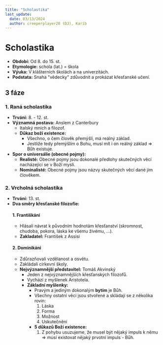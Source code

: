```yaml
---
title: "Scholastika"
last_update:
  date: 03/13/2024
  author: creeperplayer20 (DJ), Karib
---
```


# Scholastika

- **Období:** Od 8. do 15. st.
- **Etymologie:** schola (lat.) = škola
- **Výuka:** V klášterních školách a na univerzitách.
- **Podstata:** Snaha "vědecky" zdůvodnit a prokázat křesťanské učení.

## 3 fáze

### 1. Raná scholastika

- **Trvání:** 8. - 12. st.
- **Významná postava:** Anslem z Canterbury
  - Italský mnich a filozof.
  - **Důkaz boží existence:**
    - Všechno, o čem člověk přemýšlí, má reálný základ.
    - Jestliže tedy přemýšlím o Bohu, musí mít i on reálný základ => Bůh existuje.
- **Spor o universálie (obecné pojmy):**
  - **Realisté:** Obecné pojmy jsou dokonalé předlohy skutečných věcí nacházející se v Boží mysli.
  - **Nominalisté:** Obecné pojmy jsou názvy skutečných věcí dané jim člověkem.

### 2. Vrcholná scholastika

- **Trvání:** 13. st.
- **Dva směry křesťanské filozofie:**
  #### 1. Františkáni
  - Hlásali návrat k původním hodnotám křesťanství (skromnost, chudoba, pokora, láska ke všemu živému, ...).
  - **Zakladatel:** František z Assisi
  #### 2. Dominikáni
  - Zdůrazňovali vzdělanost a osvětu.
  - Zakládali církevní školy.
  - **Nejvýznamnější představitel:** Tomáš Akvinský
    - Jeden z nejvýznamnějších křesťanských filozofů.
    - Vychází z myšlenek Aristotela.
    - **Základní myšlenky:**
      - Pravým a jediným dokonalým **bytím** je Bůh.
      - Všechny ostatní věci jsou stvořené a skládají se z několika rovin:
        1. Láska
        1. Forma
        1. Možnost
        1. Uskutečnění
      - **5 důkazů Boží existence:**
        1. Z pohybu usuzujeme, že musel být nějaký impuls k němu => musí existovat nějaký prvotní impuls - Bůh.
